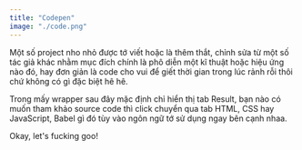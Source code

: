 ```yaml
---
title: "Codepen"
image: "./code.png"
---
```


Một số project nho nhỏ được tớ viết hoặc là thêm thắt, chỉnh sửa từ một số tác giả khác nhằm mục đích chính là phô diễn một kĩ thuật hoặc hiệu ứng nào đó, hay đơn giản là code cho vui để giết thời gian trong lúc rảnh rỗi thôi chứ không có gì đặc biệt hê hê.

Trong mấy wrapper sau đây mặc định chỉ hiển thị tab Result, bạn nào có muốn tham khảo source code thì click chuyển qua tab HTML, CSS hay JavaScript, Babel gì đó tùy vào ngôn ngữ tớ sử dụng ngay bên cạnh nhaa.

Okay, let's fucking goo!
